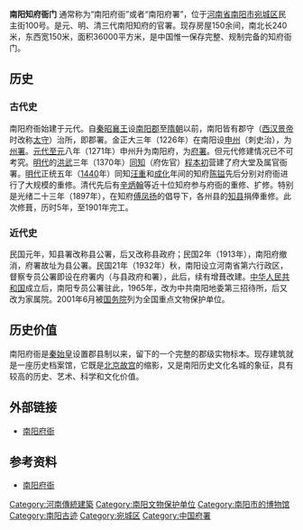 {{文物保护单位
| 级别 = 全国
| 名称 = 南阳知府衙门
| 图片 = Prefect Administration Office Gate of Etiquette.jpg
| 编号 = 5-345
| 分类 = 古建筑
| 时代 = [[元|元]]
| 所在 = [[河南省|河南省]][[南阳市|南阳市]][[宛城区|宛城区]]
| 登录 = 2001年
| Cat = 河南全国重点文物保护单位
| 坐标 = {{coord|32|59|44.93|N|112|31|52.18|E|display=inline,title|region:CH_type}}
}}
'''南阳知府衙门''' 通常称为“南阳府衙”或者“南阳府署”，位于[[河南省|河南省]][[南阳市|南阳市]][[宛城区|宛城区]]民主街100号。是元、明、清三代南阳知府的官署。现存房屋150余间，南北长240米，东西宽150米，面积36000平方米，是中国惟一保存完整、规制完备的知府衙门。

==历史==
===古代史===
南阳府衙始建于元代。自[[秦昭襄王|秦昭襄王]]设[[南阳郡|南阳郡]]至[[隋朝|隋朝]]以前，南阳皆有郡守（[[西汉|西汉]][[景帝|景帝]]时改称[[太守|太守]]）治所，即郡署。金正大三年（1226年）在南阳设[[申州|申州]]（刺史治），为[[州署|州署]]。[[元代|元代]][[至元_(忽必烈)|至元]]八年（1271年）申州升为南阳府，为[[府署|府署]]。但元代修建情况已不可考究。[[明代|明代]]的[[洪武|洪武]]三年（1370年）[[同知|同知]]（府佐官）[[程本初|程本初]]营建了府大堂及属官衙署。[[明代|明代]]正统五年（[[1440|1440]]年）同知[[汪重|汪重]]和[[成化|成化]]年间的知府[[陈镒|陈镒]]先后分别对府衙进行了大规模的重修。清代先后有[[辛炳翰|辛炳翰]]等近十位知府参与府衙的重修、扩修。特别是光绪二十三年（1897年），在知府[[傅凤扬|傅凤扬]]的倡导下，各州县的[[知县|知县]]捐俸重修。此次修葺，历时5年，至1901年完工。

===近代史===
民国元年，知县署改称县公署，后又改称县政府；民国2年（1913年），南阳府撤消，府署故址为县公署。民国21年（1932年）秋，南阳设立河南省第六行政区，督察专员公署即设在府署内（与县政府和署），此后，续有增葺改建。[[中华人民共和国|中华人民共和国]]成立后，南阳专员公署驻此，1965年，改为中共南阳地委第三招待所，后又改为家属院。2001年6月被[[中华人民共和国国务院|国务院]]列为全国重点文物保护单位。     

==历史价值==
南阳府衙是[[秦始皇|秦始皇]]设置郡县制以来，留下的一个完整的郡级实物标本。现存建筑就是一座历史档案馆，它既是[[北京故宫|北京故宫]]的缩影，又是南阳历史文化名城的象征，具有较高的历史、艺术、科学和文化价值。

==外部链接==
*[http://www.fuya.org/ 南阳府衙]{{Wayback|url=http://www.fuya.org/ |date=20100906123849 }}

==参考资料==
*[http://henan.sina.com.cn/news/2009-09-21/17023810.html 南阳府衙]{{Wayback|url=http://henan.sina.com.cn/news/2009-09-21/17023810.html |date=20160305012547 }}

{{南阳市旅游资源列表}}
{{河南全国重点文物保护单位}}
[[Category:河南傳統建築|Category:河南傳統建築]]
[[Category:南阳文物保护单位|Category:南阳文物保护单位]]
[[Category:南阳市的博物馆|Category:南阳市的博物馆]]
[[Category:南阳古迹|Category:南阳古迹]]
[[Category:宛城区|Category:宛城区]]
[[Category:中国府署|Category:中国府署]]